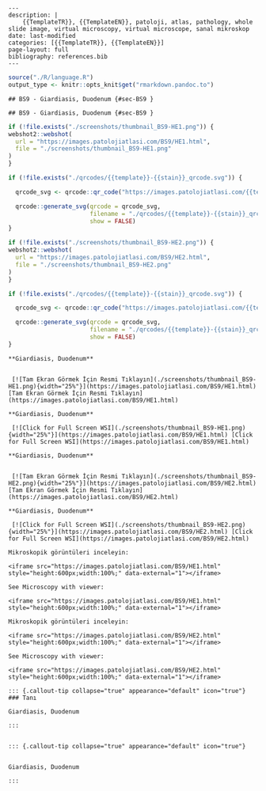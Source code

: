 

```comment
---
description: |
    {{TemplateTR}}, {{TemplateEN}}, patoloji, atlas, pathology, whole slide image, virtual microscopy, virtual microscope, sanal mikroskop
date: last-modified
categories: [{{TemplateTR}}, {{TemplateEN}}]
page-layout: full
bibliography: references.bib
---
```




```r
source("./R/language.R")
output_type <- knitr::opts_knit$get("rmarkdown.pandoc.to")
```


```asis
## BS9 - Giardiasis, Duodenum {#sec-BS9 }
```


```asis
## BS9 - Giardiasis, Duodenum {#sec-BS9 }
```






```r
if (!file.exists("./screenshots/thumbnail_BS9-HE1.png")) {
webshot2::webshot(
  url = "https://images.patolojiatlasi.com/BS9/HE1.html",
  file = "./screenshots/thumbnail_BS9-HE1.png"
)
}
```



```r
if (!file.exists("./qrcodes/{{template}}-{{stain}}_qrcode.svg")) {

  qrcode_svg <- qrcode::qr_code("https://images.patolojiatlasi.com/{{template}}/{{stain}}.html")

  qrcode::generate_svg(qrcode = qrcode_svg,
                       filename = "./qrcodes/{{template}}-{{stain}}_qrcode.svg",
                       show = FALSE)
}
```






```r
if (!file.exists("./screenshots/thumbnail_BS9-HE2.png")) {
webshot2::webshot(
  url = "https://images.patolojiatlasi.com/BS9/HE2.html",
  file = "./screenshots/thumbnail_BS9-HE2.png"
)
}
```




```r
if (!file.exists("./qrcodes/{{template}}-{{stain}}_qrcode.svg")) {

  qrcode_svg <- qrcode::qr_code("https://images.patolojiatlasi.com/{{template}}/{{stain}}.html")

  qrcode::generate_svg(qrcode = qrcode_svg,
                       filename = "./qrcodes/{{template}}-{{stain}}_qrcode.svg",
                       show = FALSE)
}
```




 















 






:::: {.content-hidden when-format="pdf"}





::::





:::: {.content-visible when-format="pdf"}






::::




:::: {.content-hidden when-format="pdf"}





::::





:::: {.content-visible when-format="pdf"}






::::














```asis

**Giardiasis, Duodenum**


 [![Tam Ekran Görmek İçin Resmi Tıklayın](./screenshots/thumbnail_BS9-HE1.png){width="25%"}](https://images.patolojiatlasi.com/BS9/HE1.html) [Tam Ekran Görmek İçin Resmi Tıklayın](https://images.patolojiatlasi.com/BS9/HE1.html)
```

```asis

**Giardiasis, Duodenum**

 [![Click for Full Screen WSI](./screenshots/thumbnail_BS9-HE1.png){width="25%"}](https://images.patolojiatlasi.com/BS9/HE1.html) [Click for Full Screen WSI](https://images.patolojiatlasi.com/BS9/HE1.html)

```











 






:::: {.content-hidden when-format="pdf"}





::::





:::: {.content-visible when-format="pdf"}






::::




:::: {.content-hidden when-format="pdf"}





::::





:::: {.content-visible when-format="pdf"}






::::














```asis

**Giardiasis, Duodenum**


 [![Tam Ekran Görmek İçin Resmi Tıklayın](./screenshots/thumbnail_BS9-HE2.png){width="25%"}](https://images.patolojiatlasi.com/BS9/HE2.html) [Tam Ekran Görmek İçin Resmi Tıklayın](https://images.patolojiatlasi.com/BS9/HE2.html)
```

```asis

**Giardiasis, Duodenum**

 [![Click for Full Screen WSI](./screenshots/thumbnail_BS9-HE2.png){width="25%"}](https://images.patolojiatlasi.com/BS9/HE2.html) [Click for Full Screen WSI](https://images.patolojiatlasi.com/BS9/HE2.html)

```









 






:::: {.content-hidden when-format="pdf"}





::::





:::: {.content-visible when-format="pdf"}






::::




:::: {.content-hidden when-format="pdf"}





::::





:::: {.content-visible when-format="pdf"}






::::















```asis
Mikroskopik görüntüleri inceleyin:

<iframe src="https://images.patolojiatlasi.com/BS9/HE1.html" style="height:600px;width:100%;" data-external="1"></iframe>

```





```asis

See Microscopy with viewer:

<iframe src="https://images.patolojiatlasi.com/BS9/HE1.html" style="height:600px;width:100%;" data-external="1"></iframe>

```







```asis
Mikroskopik görüntüleri inceleyin:

<iframe src="https://images.patolojiatlasi.com/BS9/HE2.html" style="height:600px;width:100%;" data-external="1"></iframe>

```





```asis

See Microscopy with viewer:

<iframe src="https://images.patolojiatlasi.com/BS9/HE2.html" style="height:600px;width:100%;" data-external="1"></iframe>

```













 






:::: {.content-hidden when-format="pdf"}





::::





:::: {.content-visible when-format="pdf"}






::::




:::: {.content-hidden when-format="pdf"}





::::





:::: {.content-visible when-format="pdf"}






::::














```asis


::: {.callout-tip collapse="true" appearance="default" icon="true"}
### Tanı

Giardiasis, Duodenum

:::


```


```asis


::: {.callout-tip collapse="true" appearance="default" icon="true"}


Giardiasis, Duodenum

:::

```


















